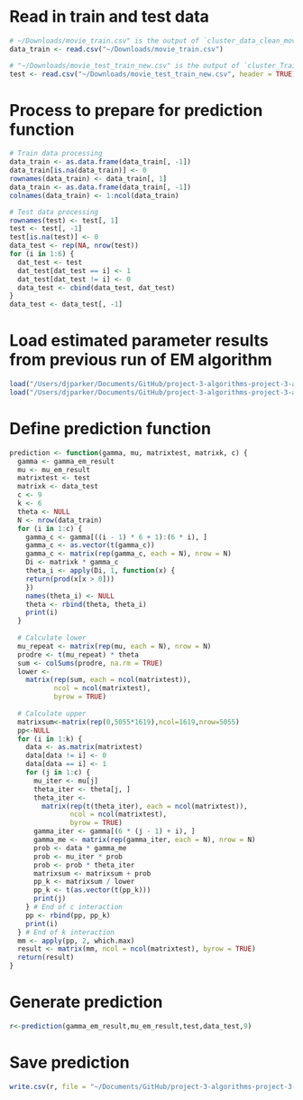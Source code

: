 # Read in train and test data
```r
# ~/Downloads/movie_train.csv" is the output of `cluster_data_clean_movie.Rmd`.
data_train <- read.csv("~/Downloads/movie_train.csv")

# "~/Downloads/movie_test_train_new.csv" is the output of `cluster_Train_Test_Data_Preprocessing.Rmd`.
test <- read.csv("~/Downloads/movie_test_train_new.csv", header = TRUE)
```

# Process to prepare for prediction function
```r
# Train data processing
data_train <- as.data.frame(data_train[, -1])
data_train[is.na(data_train)] <- 0
rownames(data_train) <- data_train[, 1]
data_train <- as.data.frame(data_train[, -1])
colnames(data_train) <- 1:ncol(data_train)

# Test data processing
rownames(test) <- test[, 1]
test <- test[, -1]
test[is.na(test)] <- 0
data_test <- rep(NA, nrow(test))
for (i in 1:6) {
  dat_test <- test
  dat_test[dat_test == i] <- 1
  dat_test[dat_test != i] <- 0
  data_test <- cbind(data_test, dat_test)
}
data_test <- data_test[, -1]
```

# Load estimated parameter results from previous run of EM algorithm
```r
load("/Users/djparker/Documents/GitHub/project-3-algorithms-project-3-algorithms-group-7/doc/Cluster/gamma_em_result_9.RData")
load("/Users/djparker/Documents/GitHub/project-3-algorithms-project-3-algorithms-group-7/doc/Cluster/mu_em_result_9.RData")
```

# Define prediction function
```r
prediction <- function(gamma, mu, matrixtest, matrixk, c) {
  gamma <- gamma_em_result
  mu <- mu_em_result
  matrixtest <- test
  matrixk <- data_test
  c <- 9
  k <- 6
  theta <- NULL
  N <- nrow(data_train)
  for (i in 1:c) {
    gamma_c <- gamma[((i - 1) * 6 + 1):(6 * i), ]
    gamma_c <- as.vector(t(gamma_c))
    gamma_c <- matrix(rep(gamma_c, each = N), nrow = N)
    Di <- matrixk * gamma_c
    theta_i <- apply(Di, 1, function(x) {
    return(prod(x[x > 0]))
    })
    names(theta_i) <- NULL
    theta <- rbind(theta, theta_i)
    print(i)
  }
  
  # Calculate lower
  mu_repeat <- matrix(rep(mu, each = N), nrow = N)
  prodre <- t(mu_repeat) * theta
  sum <- colSums(prodre, na.rm = TRUE)
  lower <-
    matrix(rep(sum, each = ncol(matrixtest)), 
           ncol = ncol(matrixtest),
           byrow = TRUE)
  
  # Calculate upper
  matrixsum<-matrix(rep(0,5055*1619),ncol=1619,nrow=5055)
  pp<-NULL
  for (i in 1:k) {
    data <- as.matrix(matrixtest)
    data[data != i] <- 0
    data[data == i] <- 1 
    for (j in 1:c) {
      mu_iter <- mu[j]
      theta_iter <- theta[j, ]
      theta_iter <-
        matrix(rep(t(theta_iter), each = ncol(matrixtest)),
               ncol = ncol(matrixtest),
               byrow = TRUE)
      gamma_iter <- gamma[(6 * (j - 1) + i), ]
      gamma_me <- matrix(rep(gamma_iter, each = N), nrow = N)
      prob <- data * gamma_me
      prob <- mu_iter * prob
      prob <- prob * theta_iter
      matrixsum <- matrixsum + prob
      pp_k <- matrixsum / lower
      pp_k <- t(as.vector(t(pp_k)))
      print(j)
    } # End of c interaction
    pp <- rbind(pp, pp_k)
    print(i)
  } # End of k interaction
  mm <- apply(pp, 2, which.max)
  result <- matrix(mm, ncol = ncol(matrixtest), byrow = TRUE)
  return(result)
}
```

# Generate prediction
```r
r<-prediction(gamma_em_result,mu_em_result,test,data_test,9)
```

# Save prediction
```r
write.csv(r, file = "~/Documents/GitHub/project-3-algorithms-project-3-algorithms-group-7/doc/Cluster/predict.csv")
```